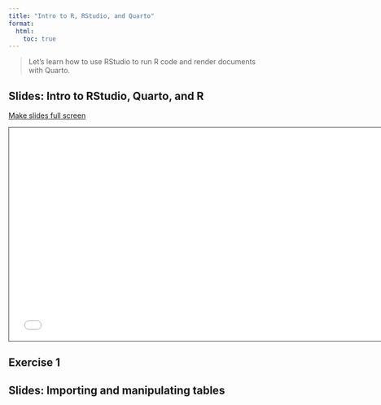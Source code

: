 ```yaml
---
title: "Intro to R, RStudio, and Quarto"
format:
  html:
    toc: true
---
```


> Let's learn how to use RStudio to run R code and render documents with Quarto.


## Slides: Intro to RStudio, Quarto, and R
[Make slides full screen](slides.qmd)

```{=html}
<iframe class="slide-deck" src="slides.html" height="420" width="747" style="border: 1px solid #2e3846;"></iframe>
```

## Exercise 1

## Slides: Importing and manipulating tables